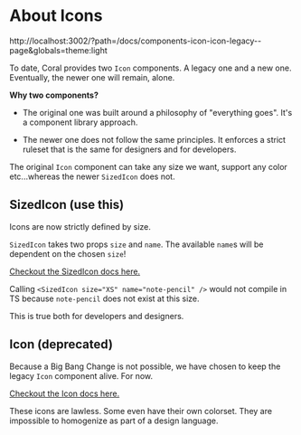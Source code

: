 
<Meta title="Components/Icon/About" />

# About Icons

http://localhost:3002/?path=/docs/components-icon-icon-legacy--page&globals=theme:light

To date, Coral provides two `Icon` components. A legacy one and a new one. Eventually, the newer one will remain, alone.

**Why two components?**

- The original one was built around a philosophy of "everything goes". It's a component library approach.

- The newer one does not follow the same principles. It enforces a strict ruleset that is the same for designers and for developers.

The original `Icon` component can take any size we want, support any color etc...whereas the newer `SizedIcon` does not.

## SizedIcon (use this)

Icons are now strictly defined by size.

`SizedIcon` takes two props `size` and `name`. The available `name`s will be dependent on the chosen `size`!

[Checkout the SizedIcon docs here.](/docs/components-icon-sizedIcon)

<Canvas>
	<Story name="SizedIconExample">
		<StackHorizontal gap="XS">
			<SizedIcon size="S" name="note-pencil" />
			<SizedIcon size="M" name="note-pencil" />
			<SizedIcon size="L" name="note-pencil" />
		</StackHorizontal>
	</Story>
</Canvas>

Calling `<SizedIcon size="XS" name="note-pencil" />` would not compile in TS because `note-pencil` does not exist at this size.

This is true both for developers and designers.

## Icon (deprecated)

Because a Big Bang Change is not possible, we have chosen to keep the legacy `Icon` component alive. For now.

[Checkout the Icon docs here.](/docs/components-icon-icon-legacy--page)

<Canvas>
	<Story name="IconExample">
		<StackHorizontal gap="XS">
			<Icon name="talend-cross" style={{ width: '1.2rem', height: '1.2rem' }} />
			<Icon name="talend-cross" />
			<Icon name="talend-cross" style={{ width: '2.4rem', height: '2.4rem' }} />
		</StackHorizontal>
	</Story>
</Canvas>

These icons are lawless. Some even have their own colorset. They are impossible to homogenize as part of a design language.
